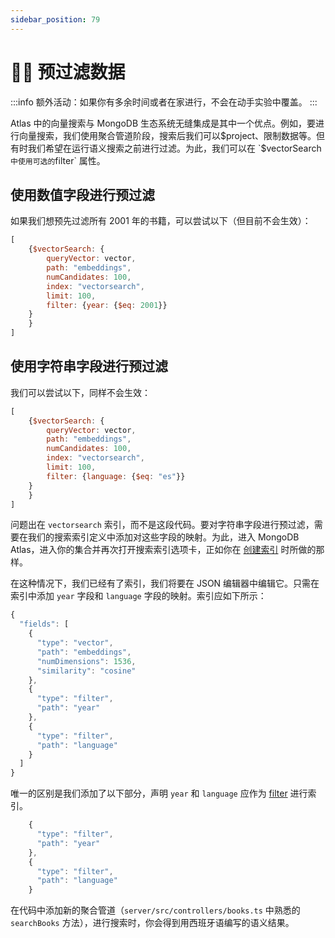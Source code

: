```yaml
---
sidebar_position: 79
---
```


# 🦸‍♂️ 预过滤数据

:::info
额外活动：如果你有多余时间或者在家进行，不会在动手实验中覆盖。
:::

Atlas 中的向量搜索与 MongoDB 生态系统无缝集成是其中一个优点。例如，要进行向量搜索，我们使用聚合管道阶段，搜索后我们可以$project、限制数据等。但有时我们希望在运行语义搜索之前进行过滤。为此，我们可以在 `$vectorSearch` 中使用可选的 `filter` 属性。

## 使用数值字段进行预过滤

如果我们想预先过滤所有 2001 年的书籍，可以尝试以下（但目前不会生效）：

```js
[
    {$vectorSearch: {
        queryVector: vector,
        path: "embeddings",
        numCandidates: 100,
        index: "vectorsearch",
        limit: 100,
        filter: {year: {$eq: 2001}}
    }
    }
]
```

## 使用字符串字段进行预过滤

我们可以尝试以下，同样不会生效：

```js
[
    {$vectorSearch: {
        queryVector: vector,
        path: "embeddings",
        numCandidates: 100,
        index: "vectorsearch",
        limit: 100,
        filter: {language: {$eq: "es"}}
    }
    }
]
```

问题出在 `vectorsearch` 索引，而不是这段代码。要对字符串字段进行预过滤，需要在我们的搜索索引定义中添加对这些字段的映射。为此，进入 MongoDB Atlas，进入你的集合并再次打开搜索索引选项卡，正如你在 [创建索引](/docs/vector-search/create-index) 时所做的那样。

在这种情况下，我们已经有了索引，我们将要在 JSON 编辑器中编辑它。只需在索引中添加 `year` 字段和 `language` 字段的映射。索引应如下所示：

```js
{
  "fields": [
    {
      "type": "vector",
      "path": "embeddings",
      "numDimensions": 1536,
      "similarity": "cosine"
    },
    {
      "type": "filter",
      "path": "year"
    },
    {
      "type": "filter",
      "path": "language"
    }
  ]
}
```

唯一的区别是我们添加了以下部分，声明 `year` 和 `language` 应作为 [filter](https://www.mongodb.com/docs/atlas/atlas-vector-search/vector-search-type/#about-the-filter-type) 进行索引。

```js
    {
      "type": "filter",
      "path": "year"
    },
    {
      "type": "filter",
      "path": "language"
    }
```

在代码中添加新的聚合管道（`server/src/controllers/books.ts` 中熟悉的 `searchBooks` 方法），进行搜索时，你会得到用西班牙语编写的语义结果。